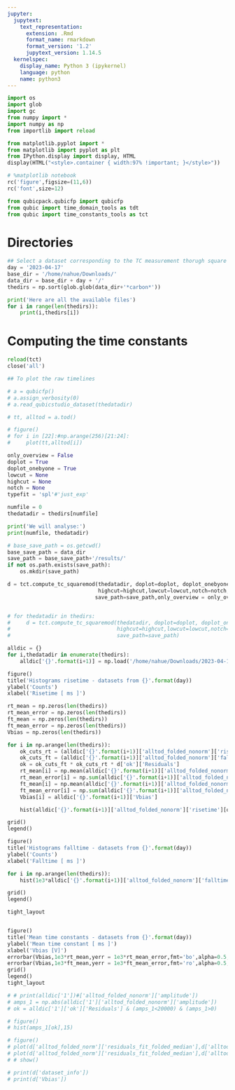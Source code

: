 ```yaml
---
jupyter:
  jupytext:
    text_representation:
      extension: .Rmd
      format_name: rmarkdown
      format_version: '1.2'
      jupytext_version: 1.14.5
  kernelspec:
    display_name: Python 3 (ipykernel)
    language: python
    name: python3
---
```


```python
import os
import glob
import gc
from numpy import *
import numpy as np
from importlib import reload

from matplotlib.pyplot import *
from matplotlib import pyplot as plt
from IPython.display import display, HTML
display(HTML("<style>.container { width:97% !important; }</style>"))

# %matplotlib notebook
rc('figure',figsize=(11,6))
rc('font',size=12)

from qubicpack.qubicfp import qubicfp
from qubic import time_domain_tools as tdt
from qubic import time_constants_tools as tct
```

# Directories

```python
## Select a dataset corresponding to the TC measurement thorugh square modulation (external calsource or carbon fibres)
day = '2023-04-17'
base_dir = '/home/nahue/Downloads/'
data_dir = base_dir + day + '/'
thedirs = np.sort(glob.glob(data_dir+'*carbon*'))

print('Here are all the available files')
for i in range(len(thedirs)):
    print(i,thedirs[i])
```

# Computing the time constants

```python
reload(tct)
close('all')
```

```python
## To plot the raw timelines

# a = qubicfp()
# a.assign_verbosity(0)
# a.read_qubicstudio_dataset(thedatadir)

# tt, alltod = a.tod()

# figure()
# for i in [22]:#np.arange(256)[21:24]:
#     plot(tt,alltod[i])
```

```python
only_overview = False
doplot = True
doplot_onebyone = True
lowcut = None
highcut = None
notch = None
typefit = 'spl'#'just_exp'

numfile = 0
thedatadir = thedirs[numfile]

print('We will analyse:')
print(numfile, thedatadir)

# base_save_path = os.getcwd()
base_save_path = data_dir
save_path = base_save_path+'/results/'
if not os.path.exists(save_path):
    os.mkdir(save_path)

d = tct.compute_tc_squaremod(thedatadir, doplot=doplot, doplot_onebyone = doplot_onebyone,verbose = False,
                             highcut=highcut,lowcut=lowcut,notch=notch,typefit=typefit,fmod=0.2,dutycycle=33,
                            save_path=save_path,only_overview = only_overview)


# for thedatadir in thedirs:
#     d = tct.compute_tc_squaremod(thedatadir, doplot=doplot, doplot_onebyone = doplot_onebyone,verbose = False,
#                                  highcut=highcut,lowcut=lowcut,notch=notch,typefit=typefit,fmod=0.2,dutycycle=33,
#                                  save_path=save_path)

```

```python
alldic = {}
for i,thedatadir in enumerate(thedirs):
    alldic['{}'.format(i+1)] = np.load('/home/nahue/Downloads/2023-04-17/results/d__{}.npy'.format(str.split(thedatadir,'/')[-1]),allow_pickle=True).item()
```

```python
figure()
title('Histograms risetime - datasets from {}'.format(day))
ylabel('Counts')
xlabel('Risetime [ ms ]')

rt_mean = np.zeros(len(thedirs))
rt_mean_error = np.zeros(len(thedirs))
ft_mean = np.zeros(len(thedirs))
ft_mean_error = np.zeros(len(thedirs))
Vbias = np.zeros(len(thedirs))

for i in np.arange(len(thedirs)):
    ok_cuts_rt = (alldic['{}'.format(i+1)]['alltod_folded_nonorm']['risetime']>0)&(alldic['{}'.format(i+1)]['alltod_folded_nonorm']['risetime']<0.6)
    ok_cuts_ft = (alldic['{}'.format(i+1)]['alltod_folded_nonorm']['falltime']>0)&(alldic['{}'.format(i+1)]['alltod_folded_nonorm']['falltime']<0.6)
    ok = ok_cuts_ft * ok_cuts_rt * d['ok']['Residuals']
    rt_mean[i] = np.mean(alldic['{}'.format(i+1)]['alltod_folded_nonorm']['risetime'][ok])
    rt_mean_error[i] = np.sum(alldic['{}'.format(i+1)]['alltod_folded_nonorm']['risetime_error'][ok])/(np.sum(ok))
    ft_mean[i] = np.mean(alldic['{}'.format(i+1)]['alltod_folded_nonorm']['falltime'][ok])
    ft_mean_error[i] = np.sum(alldic['{}'.format(i+1)]['alltod_folded_nonorm']['falltime_error'][ok])/(np.sum(ok))
    Vbias[i] = alldic['{}'.format(i+1)]['Vbias'] 

    hist(alldic['{}'.format(i+1)]['alltod_folded_nonorm']['risetime'][ok],30,alpha=0.5,label='Vbias {:.1f}'.format(Vbias[i]))

grid()
legend()

figure()
title('Histograms falltime - datasets from {}'.format(day))
ylabel('Counts')
xlabel('Falltime [ ms ]')

for i in np.arange(len(thedirs)):
    hist(1e3*alldic['{}'.format(i+1)]['alltod_folded_nonorm']['falltime'][ok],30,alpha=0.5,label='Vbias {:.1f}'.format(Vbias[i]))

grid()
legend()

tight_layout


figure()
title('Mean time constants - datasets from {}'.format(day))
ylabel('Mean time constant [ ms ]')
xlabel('Vbias [V]')
errorbar(Vbias,1e3*rt_mean,yerr = 1e3*rt_mean_error,fmt='bo',alpha=0.5,label='Risetime')
errorbar(Vbias,1e3*ft_mean,yerr = 1e3*ft_mean_error,fmt='ro',alpha=0.5,label='Falltime')
grid()
legend()
tight_layout
```

```python
# # print(alldic['1'])#['alltod_folded_nonorm']['amplitude'])
# amps_1 = np.abs(alldic['1']['alltod_folded_nonorm']['amplitude'])
# ok = alldic['1']['ok']['Residuals'] & (amps_1<20000) & (amps_1>0)

# figure()
# hist(amps_1[ok],15)
```

```python
# figure()
# plot(d['alltod_folded_norm']['residuals_fit_folded_median'],d['alltod_folded_norm']['residuals_folded_median'],'.')
# plot(d['alltod_folded_norm']['residuals_fit_folded_median'],d['alltod_folded_norm']['residuals_fit_folded_median'])
# # show()
```

```python
# print(d['dataset_info'])
# print(d['Vbias'])
```
